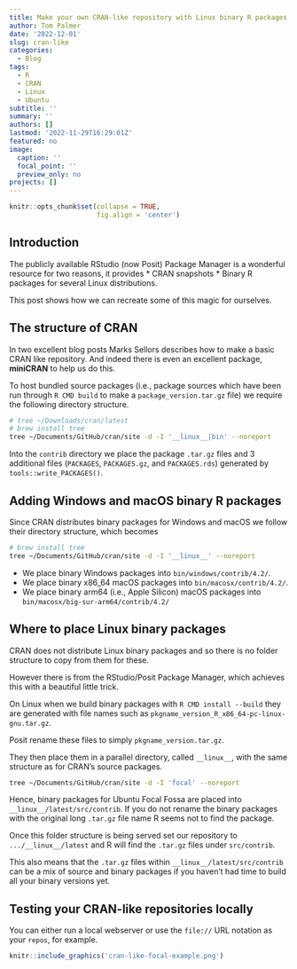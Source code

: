 ```yaml
---
title: Make your own CRAN-like repository with Linux binary R packages
author: Tom Palmer
date: '2022-12-01'
slug: cran-like
categories:
  - Blog
tags:
  - R
  - CRAN
  - Linux
  - Ubuntu
subtitle: ''
summary: ''
authors: []
lastmod: '2022-11-29T16:29:01Z'
featured: no
image:
  caption: ''
  focal_point: ''
  preview_only: no
projects: []
---
```


```r
knitr::opts_chunk$set(collapse = TRUE,
                      fig.align = 'center')
```

## Introduction

The publicly available RStudio (now Posit) Package Manager is a wonderful resource for two reasons, it provides
* CRAN snapshots
* Binary R packages for several Linux distributions.

This post shows how we can recreate some of this magic for ourselves.

## The structure of CRAN

In two excellent blog posts Marks Sellors describes how to make a basic CRAN like repository. And indeed there is even an excellent package, **miniCRAN** to help us do this.

To host bundled source packages (i.e., package sources which have been run through `R CMD build` to make a `package_version.tar.gz` file) we require the following directory structure.

```bash
# tree ~/Downloads/cran/latest
# brew install tree
tree ~/Documents/GitHub/cran/site -d -I '__linux__|bin' --noreport
```

Into the `contrib` directory we place the package `.tar.gz` files and 3 additional files (`PACKAGES`, `PACKAGES.gz`, and `PACKAGES.rds`) generated by `tools::write_PACKAGES()`.

## Adding Windows and macOS binary R packages

Since CRAN distributes binary packages for Windows and macOS we follow their directory structure, which becomes

```bash
# brew install tree
tree ~/Documents/GitHub/cran/site -d -I '__linux__' --noreport
```

* We place binary Windows packages into `bin/windows/contrib/4.2/`.
* We place binary x86_64 macOS packages into `bin/macosx/contrib/4.2/`.
* We place binary arm64 (i.e., Apple Silicon) macOS packages into `bin/macosx/big-sur-arm64/contrib/4.2/`

## Where to place Linux binary packages

CRAN does not distribute Linux binary packages and so there is no folder structure to copy from them for these.

However there is from the RStudio/Posit Package Manager, which achieves this with a beautiful little trick.

On Linux when we build binary packages with `R CMD install --build` they are generated with file names such as `pkgname_version_R_x86_64-pc-linux-gnu.tar.gz`.

Posit rename these files to simply `pkgname_version.tar.gz`.

They then place them in a parallel directory, called `__linux__`, with the same structure as for CRAN's source packages.

```bash
tree ~/Documents/GitHub/cran/site -d -I 'focal' --noreport
```
Hence, binary packages for Ubuntu Focal Fossa are placed into `__linux__/latest/src/contrib`. If you do not rename the binary packages with the original long `.tar.gz` file name R seems not to find the package.

Once this folder structure is being served set our repository to `.../__linux__/latest` and R will find the `.tar.gz` files under `src/contrib`.

This also means that the `.tar.gz` files within `__linux__/latest/src/contrib` can be a mix of source and binary packages if you haven't had time to build all your binary versions yet.

## Testing your CRAN-like repositories locally

You can either run a local webserver or use the `file://` URL notation as your `repos`, for example.

```r
knitr::include_graphics('cran-like-focal-example.png')
```
